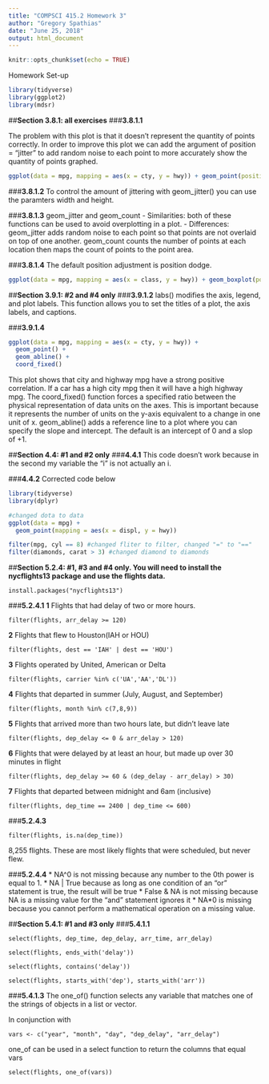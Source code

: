 ```yaml
---
title: "COMPSCI 415.2 Homework 3"
author: "Gregory Spathias"
date: "June 25, 2018"
output: html_document
---
```


```r
knitr::opts_chunk$set(echo = TRUE)
```


Homework Set-up
```r
library(tidyverse)
library(ggplot2)
library(mdsr)

```

##**Section 3.8.1: all exercises**
###**3.8.1.1**

The problem with this plot is that it doesn't represent the quantity of points correctly. In order to improve this plot we can add the argument of position = "jitter" to add random noise to each point to more accurately show the quantity of points graphed.

```r
ggplot(data = mpg, mapping = aes(x = cty, y = hwy)) + geom_point(position = "jitter")
```

###**3.8.1.2**
To control the amount of jittering with geom_jitter() you can use the paramters width and height.

###**3.8.1.3**
geom_jitter and geom_count
- Similarities: both of these functions can be used to avoid overplotting in a plot.
- Differences: geom_jitter adds random noise to each point so that points are not overlaid on top of one another. geom_count counts the number of points at each location then maps the count of points to the point area.


###**3.8.1.4**
The default position adjustment is position dodge.

```r
ggplot(data = mpg, mapping = aes(x = class, y = hwy)) + geom_boxplot(position = 'dodge')
```


##**Section 3.9.1: #2 and #4 only**
###**3.9.1.2**
labs() modifies the axis, legend, and plot labels. This function allows you to set the titles of a plot, the axis labels, and captions.

###**3.9.1.4**
```r
ggplot(data = mpg, mapping = aes(x = cty, y = hwy)) +
  geom_point() + 
  geom_abline() +
  coord_fixed()
```
This plot shows  that city and highway mpg have a strong positive correlation. If a car has a high city mpg then it will have a high highway mpg. The coord_fixed() function forces a specified ratio between the physical representation of data units on the axes. This is important because it represents the number of units on the y-axis equivalent to a change in one unit of x. geom_abline() adds a reference line to a plot where you can specify the slope and intercept. The default is an intercept of 0 and a slop of +1.


##**Section 4.4: #1 and #2 only**
###**4.4.1**
This code doesn't work because in the second my variable the "i" is not actually an i.

###**4.4.2**
Corrected code below
```r
library(tidyverse)
library(dplyr)

#changed dota to data
ggplot(data = mpg) + 
  geom_point(mapping = aes(x = displ, y = hwy))

filter(mpg, cyl == 8) #changed fliter to filter, changed "=" to "=="
filter(diamonds, carat > 3) #changed diamond to diamonds
```


##**Section 5.2.4: #1, #3 and #4 only. You will need to install the nycflights13 package and use the flights data.**
```
install.packages("nycflights13")
```
###**5.2.4.1**
**1** 
Flights that had delay of two or more hours.
```
filter(flights, arr_delay >= 120)
```
**2** 
Flights that flew to Houston(IAH or HOU)

```
filter(flights, dest == 'IAH' | dest == 'HOU')
```
**3** 
Flights operated by United, American or Delta

```
filter(flights, carrier %in% c('UA','AA','DL'))
```


**4**
Flights that departed in summer (July, August, and September)

```
filter(flights, month %in% c(7,8,9))
```
**5**
Flights that arrived more than two hours late, but didn’t leave late
```
filter(flights, dep_delay <= 0 & arr_delay > 120)
```
**6**
Flights that were delayed by at least an hour, but made up over 30 minutes in flight
```
filter(flights, dep_delay >= 60 & (dep_delay - arr_delay) > 30)
```

**7**
Flights that departed between midnight and 6am (inclusive)
``` 
filter(flights, dep_time == 2400 | dep_time <= 600)
```


###**5.2.4.3**
```
filter(flights, is.na(dep_time))
```
8,255 flights.
These are most likely flights that were scheduled, but never flew.

###**5.2.4.4**
* NA^0 is not missing because any number to the 0th power is equal to 1.
* NA | True because as long as one condition of an "or" statement is true, the result will be true
* False & NA is not missing because NA is a missing value for the "and" statement ignores it
* NA*0 is missing because you cannot perform a mathematical operation on a missing value.


##**Section 5.4.1: #1 and #3 only**
###**5.4.1.1**

```
select(flights, dep_time, dep_delay, arr_time, arr_delay)
```

```
select(flights, ends_with('delay'))
```

```
select(flights, contains('delay'))
```

```
select(flights, starts_with('dep'), starts_with('arr'))
```


###**5.4.1.3**
The one_of() function selects any variable that matches one of the strings of objects in a list or vector.

In conjunction with 

```
vars <- c("year", "month", "day", "dep_delay", "arr_delay")
```
one_of can be used in a select function to return the columns that equal vars

```
select(flights, one_of(vars))
```
